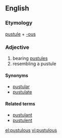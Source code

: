 ==English==

===Etymology===
[[pustule]] + [[-ous]]

===Adjective===
{{en-adj}}

# bearing [[pustule]]s
# resembling a pustule

====Synonyms====
* [[pustular]]
* [[pustulate]]

====Related terms====
* [[pustulant]]
* [[pustulent]]

[[el:pustulous]]
[[vi:pustulous]]